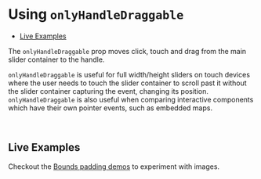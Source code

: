 


<Meta title="Docs/Only Handle Draggable" component={ReactCompareSlider} argTypes={Images.args} />

# Using `onlyHandleDraggable`

- [Live Examples](<#live-examples>)

The `onlyHandleDraggable` prop moves click, touch and drag from the main slider
container to the handle.

`onlyHandleDraggable` is useful for full width/height sliders on touch devices
where the user needs to touch the slider container to scroll past it
without the slider container capturing the event, changing its position.
`onlyHandleDraggable` is also useful when comparing interactive components which
have their own pointer events, such as embedded maps.

<Canvas>
    <Story id="demos--bounds-padding" />
</Canvas>

<ArgsTable of={ReactCompareSlider} />

<br />

## Live Examples

Checkout the [Bounds padding demos](?path=/story/demos-images--bounds-padding) to experiment with images.
